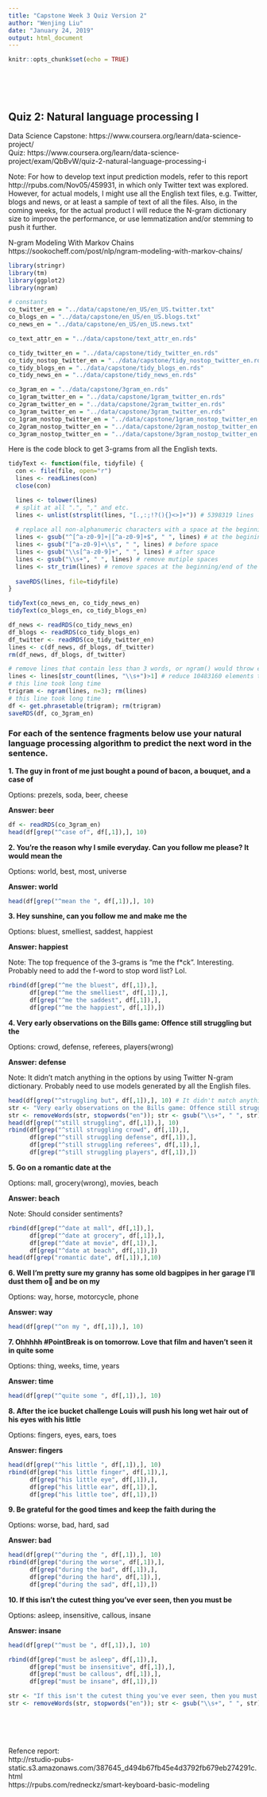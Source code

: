 ```yaml
---
title: "Capstone Week 3 Quiz Version 2"
author: "Wenjing Liu"
date: "January 24, 2019"
output: html_document
---
```


```r
knitr::opts_chunk$set(echo = TRUE)
```

<br><br><br>

## Quiz 2: Natural language processing I

Data Science Capstone: https://www.coursera.org/learn/data-science-project/  
Quiz: https://www.coursera.org/learn/data-science-project/exam/QbBvW/quiz-2-natural-language-processing-i

Note: For how to develop text input prediction models, refer to this report http://rpubs.com/Nov05/459931, in which only Twitter text was explored. However, for actual models, I might use all the English text files, e.g. Twitter, blogs and news, or at least a sample of text of all the files. Also, in the coming weeks, for the actual product I will reduce the N-gram dictionary size to improve the performance, or use lemmatization and/or stemming to push it further.

N-gram Modeling With Markov Chains  
https://sookocheff.com/post/nlp/ngram-modeling-with-markov-chains/

```r
library(stringr)
library(tm)
library(ggplot2)
library(ngram)

# constants
co_twitter_en = "../data/capstone/en_US/en_US.twitter.txt"
co_blogs_en = "../data/capstone/en_US/en_US.blogs.txt"
co_news_en = "../data/capstone/en_US/en_US.news.txt"

co_text_attr_en = "../data/capstone/text_attr_en.rds"

co_tidy_twitter_en = "../data/capstone/tidy_twitter_en.rds"
co_tidy_nostop_twitter_en = "../data/capstone/tidy_nostop_twitter_en.rds"
co_tidy_blogs_en = "../data/capstone/tidy_blogs_en.rds"
co_tidy_news_en = "../data/capstone/tidy_news_en.rds"

co_3gram_en = "../data/capstone/3gram_en.rds"
co_1gram_twitter_en = "../data/capstone/1gram_twitter_en.rds"
co_2gram_twitter_en = "../data/capstone/2gram_twitter_en.rds"
co_3gram_twitter_en = "../data/capstone/3gram_twitter_en.rds"
co_1gram_nostop_twitter_en = "../data/capstone/1gram_nostop_twitter_en.rds"
co_2gram_nostop_twitter_en = "../data/capstone/2gram_nostop_twitter_en.rds"
co_3gram_nostop_twitter_en = "../data/capstone/3gram_nostop_twitter_en.rds"
```

Here is the code block to get 3-grams from all the English texts.

```r
tidyText <- function(file, tidyfile) {
  con <- file(file, open="r")
  lines <- readLines(con)
  close(con)

  lines <- tolower(lines)
  # split at all ".", "," and etc.
  lines <- unlist(strsplit(lines, "[.,:;!?(){}<>]+")) # 5398319 lines
  
  # replace all non-alphanumeric characters with a space at the beginning/end of a word.
  lines <- gsub("^[^a-z0-9]+|[^a-z0-9]+$", " ", lines) # at the begining/end of a line
  lines <- gsub("[^a-z0-9]+\\s", " ", lines) # before space
  lines <- gsub("\\s[^a-z0-9]+", " ", lines) # after space
  lines <- gsub("\\s+", " ", lines) # remove mutiple spaces
  lines <- str_trim(lines) # remove spaces at the beginning/end of the line
  
  saveRDS(lines, file=tidyfile) 
}

tidyText(co_news_en, co_tidy_news_en)
tidyText(co_blogs_en, co_tidy_blogs_en)

df_news <- readRDS(co_tidy_news_en)
df_blogs <- readRDS(co_tidy_blogs_en)
df_twitter <- readRDS(co_tidy_twitter_en)
lines <- c(df_news, df_blogs, df_twitter)
rm(df_news, df_blogs, df_twitter)

# remove lines that contain less than 3 words, or ngram() would throw errors.
lines <- lines[str_count(lines, "\\s+")>1] # reduce 10483160 elements to 7730009 elements
# this line took long time
trigram <- ngram(lines, n=3); rm(lines)
# this line took long time
df <- get.phrasetable(trigram); rm(trigram)
saveRDS(df, co_3gram_en)
```

### For each of the sentence fragments below use your natural language processing algorithm to predict the next word in the sentence.

**1. The guy in front of me just bought a pound of bacon, a bouquet, and a case of**

Options: prezels, soda, beer, cheese

**Answer: beer**

```r
df <- readRDS(co_3gram_en)
head(df[grep("^case of", df[,1]),], 10)
```

**2. You're the reason why I smile everyday. Can you follow me please? It would mean the**

Options: world, best, most, universe

**Answer: world**

```r
head(df[grep("^mean the ", df[,1]),], 10)
```

**3. Hey sunshine, can you follow me and make me the**

Options: bluest, smelliest, saddest, happiest

**Answer: happiest**

Note: The top frequence of the 3-grams is "me the f*ck". Interesting. Probably need to add the f-word to stop word list? Lol.

```r
rbind(df[grep("^me the bluest", df[,1]),],
      df[grep("^me the smelliest", df[,1]),],
      df[grep("^me the saddest", df[,1]),],
      df[grep("^me the happiest", df[,1]),])
```

**4. Very early observations on the Bills game: Offence still struggling but the**

Options: crowd, defense, referees, players(wrong)

**Answer: defense**

Note: It didn't match anything in the options by using Twitter N-gram dictionary. Probably need to use models generated by all the English files.

```r
head(df[grep("^struggling but", df[,1]),], 10) # It didn't match anything in the options.
str <- "Very early observations on the Bills game: Offence still struggling but the"
str <- removeWords(str, stopwords("en")); str <- gsub("\\s+", " ", str); str
head(df[grep("^still struggling", df[,1]),], 10)
rbind(df[grep("^still struggling crowd", df[,1]),], 
      df[grep("^still struggling defense", df[,1]),],
      df[grep("^still struggling referees", df[,1]),],
      df[grep("^still struggling players", df[,1]),])
```

**5. Go on a romantic date at the**

Options: mall, grocery(wrong), movies, beach

**Answer: beach**

Note: Should consider sentiments?

```r
rbind(df[grep("^date at mall", df[,1]),],
      df[grep("^date at grocery", df[,1]),],
      df[grep("^date at movie", df[,1]),],
      df[grep("^date at beach", df[,1]),])
head(df[grep("romantic date", df[,1]),],10)
```

**6. Well I'm pretty sure my granny has some old bagpipes in her garage I'll dust them o􀃗 and be on my**

Options: way, horse, motorcycle, phone

**Answer: way**

```r
head(df[grep("^on my ", df[,1]),], 10)
```

**7. Ohhhhh #PointBreak is on tomorrow. Love that film and haven't seen it in quite some**

Options: thing, weeks, time, years

**Answer: time**

```r
head(df[grep("^quite some ", df[,1]),], 10)
```

**8. After the ice bucket challenge Louis will push his long wet hair out of his eyes with his little**

Options: fingers, eyes, ears, toes

**Answer: fingers**

```r
head(df[grep("^his little ", df[,1]),], 10)
rbind(df[grep("his little finger", df[,1]),], 
      df[grep("his little eye", df[,1]),],
      df[grep("his little ear", df[,1]),], 
      df[grep("his little toe", df[,1]),])
```

**9. Be grateful for the good times and keep the faith during the**

Options: worse, bad, hard, sad

**Answer: bad**

```r
head(df[grep("^during the ", df[,1]),], 10)
rbind(df[grep("during the worse", df[,1]),], 
      df[grep("during the bad", df[,1]),],
      df[grep("during the hard", df[,1]),], 
      df[grep("during the sad", df[,1]),])
```

**10. If this isn't the cutest thing you've ever seen, then you must be**

Options: asleep, insensitive, callous, insane

**Answer: insane**

```r
head(df[grep("^must be ", df[,1]),], 10)

rbind(df[grep("must be asleep", df[,1]),], 
      df[grep("must be insensitive", df[,1]),],
      df[grep("must be callous", df[,1]),], 
      df[grep("must be insane", df[,1]),])

str <- "If this isn't the cutest thing you've ever seen, then you must be"
str <- removeWords(str, stopwords("en")); str <- gsub("\\s+", " ", str); str
```

<br><br><br>

Refence report:  
http://rstudio-pubs-static.s3.amazonaws.com/387645_d494b67fb45e4d3792fb679eb274291c.html  
https://rpubs.com/redneckz/smart-keyboard-basic-modeling